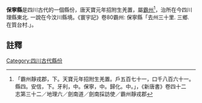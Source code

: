 '''保寧縣'''是四川古代的一個縣份，唐天寶元年招附生羌置，屬[[霸州|霸州]]<ref>「霸州靜戎郡，下。天寶元年招附生羌置。戶五百七十一，口千八百六十一。縣四。安信，下。牙利，中。保寧，中。歸化。中。」，《新唐書》卷四十二　志第三十二／地理六／劍南道／劍南採訪使／霸州靜戎郡</ref>，治所在今四川理縣東北. 一說在今汶川縣境。《寰宇記》卷80霸州: 保寧縣「去州三十里. 三鄉. 在質台村.」。

==註釋==
{{reflist}}
{{行政區劃小作品}}

[[Category:四川古代縣份|Category:四川古代縣份]]